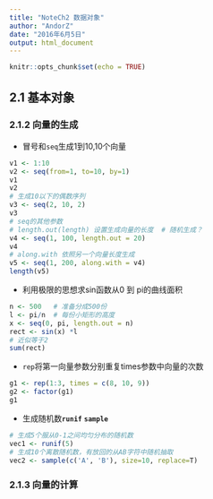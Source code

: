 ```yaml
---
title: "NoteCh2 数据对象"
author: "AndorZ"
date: "2016年6月5日"
output: html_document
---
```


```r
knitr::opts_chunk$set(echo = TRUE)
```

## 2.1 基本对象  
### 2.1.2 向量的生成  
- 冒号和`seq`生成1到10,10个向量  

```r
v1 <- 1:10
v2 <- seq(from=1, to=10, by=1)
v1
v2
# 生成10以下的偶数序列  
v3 <- seq(2, 10, 2)
v3
# seq的其他参数
# length.out(length) 设置生成向量的长度  # 随机生成？
v4 <- seq(1, 100, length.out = 20)
v4
# along.with 依照另一个向量长度生成
v5 <- seq(1, 200, along.with = v4)
length(v5)
```
  
- 利用极限的思想求sin函数从0 到 pi的曲线面积  
```r
n <- 500   # 准备分成500份 
l <- pi/n  # 每份小矩形的高度
x <- seq(0, pi, length.out = n)
rect <- sin(x) *l
# 近似等于2
sum(rect)

```
  
- `rep`将第一向量参数分别重复times参数中向量的次数  
```r
g1 <- rep(1:3, times = c(8, 10, 9))  
g2 <- factor(g1)
g1
```
  
- 生成随机数**`runif`** **`sample`**  
```r
# 生成5个服从0-1之间均匀分布的随机数
vec1 <- runif(5)
# 生成10个离散随机数，有放回的从AB字符中随机抽取
vec2 <- sample(c('A', 'B'), size=10, replace=T)
```
  
### 2.1.3 向量的计算  




